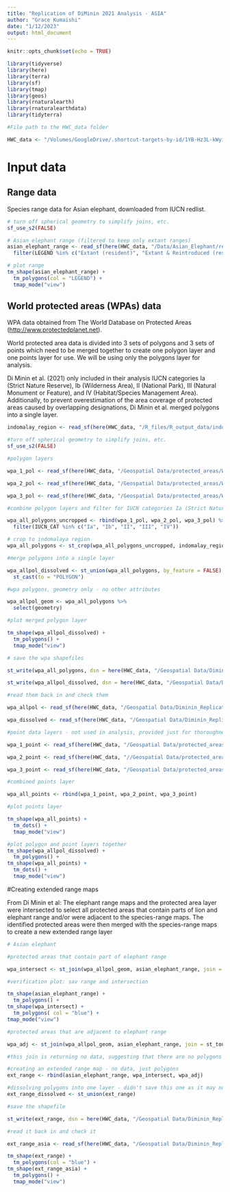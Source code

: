 ```yaml
---
title: "Replication of DiMinin 2021 Analysis - ASIA"
author: "Grace Kumaishi"
date: "1/12/2023"
output: html_document
---
```


```r
knitr::opts_chunk$set(echo = TRUE)

library(tidyverse)
library(here)
library(terra)
library(sf)
library(tmap)
library(geos)
library(rnaturalearth)
library(rnaturalearthdata)
library(tidyterra)

#File path to the HWC_data folder

HWC_data <- "/Volumes/GoogleDrive/.shortcut-targets-by-id/1YB-Hz3L-kWyiZMg2UM89GQkvqXyZUW1H/HWC_data"
```

# Input data

## Range data

Species range data for Asian elephant, downloaded from IUCN redlist.

```r
# turn off spherical geometry to simplify joins, etc.
sf_use_s2(FALSE)

# Asian elephant range (filtered to keep only extant ranges)
asian_elephant_range <- read_sf(here(HWC_data, "/Data/Asian_Elephant/redlist_species_data/data_0.shp")) %>% 
  filter(LEGEND %in% c("Extant (resident)", "Extant & Reintroduced (resident)"))
```

```r
# plot range
tm_shape(asian_elephant_range) +
  tm_polygons(col = "LEGEND") +
  tmap_mode("view")
```

## World protected areas (WPAs) data

WPA data obtained from The World Database on Protected Areas (<http://www.protectedplanet.net>).

World protected area data is divided into 3 sets of polygons and 3 sets of points which need to be merged together to create one polygon layer and one points layer for use. We will be using only the polygons layer for analysis.

Di Minin et al. (2021) only included in their analysis IUCN categories Ia (Strict Nature Reserve), Ib (Wilderness Area), II (National Park), III (Natural Monument or Feature), and IV (Habitat/Species Management Area). Additionally, to prevent overestimation of the area coverage of protected areas caused by overlapping designations, Di Minin et al. merged polygons into a single layer. 

```r
indomalay_region <- read_sf(here(HWC_data, "/R_files/R_output_data/indomalay_region/indomalay_region.shp"))
```

```r
#turn off spherical geometry to simplify joins, etc.
sf_use_s2(FALSE)

#polygon layers

wpa_1_pol <- read_sf(here(HWC_data, "/Geospatial Data/protected_areas/WDPA_Asia_Jan2023_shp/WDPA_WDOECM_Jan2023_Public_AS_shp_0/WDPA_WDOECM_Jan2023_Public_AS_shp-polygons.shp"))

wpa_2_pol <- read_sf(here(HWC_data, "/Geospatial Data/protected_areas/WDPA_Asia_Jan2023_shp/WDPA_WDOECM_Jan2023_Public_AS_shp_1/WDPA_WDOECM_Jan2023_Public_AS_shp-polygons.shp"))

wpa_3_pol <- read_sf(here(HWC_data, "/Geospatial Data/protected_areas/WDPA_Asia_Jan2023_shp/WDPA_WDOECM_Jan2023_Public_AS_shp_2/WDPA_WDOECM_Jan2023_Public_AS_shp-polygons.shp"))

#combine polygon layers and filter for IUCN categories Ia (Strict Nature Reserve), Ib (Wilderness Area), II (National Park), III (Natural Monument or Feature), and IV (Habitat/Species Management Area)

wpa_all_polygons_uncropped <- rbind(wpa_1_pol, wpa_2_pol, wpa_3_pol) %>% 
  filter(IUCN_CAT %in% c("Ia", "Ib", "II", "III", "IV"))

# crop to indomalaya region
wpa_all_polygons <- st_crop(wpa_all_polygons_uncropped, indomalay_region)

#merge polygons into a single layer

wpa_allpol_dissolved <- st_union(wpa_all_polygons, by_feature = FALSE) %>% 
  st_cast(to = "POLYGON")

#wpa polygons, geometry only - no other attributes

wpa_allpol_geom <- wpa_all_polygons %>% 
  select(geometry)

#plot merged polygon layer

tm_shape(wpa_allpol_dissolved) +
  tm_polygons() +
  tmap_mode("view")
```

```r
# save the wpa shapefiles

st_write(wpa_all_polygons, dsn = here(HWC_data, "/Geospatial Data/Diminin_Replication_Data/wpas_merged_filtered/wpa_allpol_filtered_ASIA.shp"))

st_write(wpa_allpol_dissolved, dsn = here(HWC_data, "/Geospatial Data/Diminin_Replication_Data/wpas_filtered_dissolved/wpa_allpol_filtered_diss_ASIA.shp"))

#read them back in and check them

wpa_allpol <- read_sf(here(HWC_data, "/Geospatial Data/Diminin_Replication_Data/wpas_merged_filtered/wpa_allpol_filtered_ASIA.shp"))

wpa_dissolved <- read_sf(here(HWC_data, "/Geospatial Data/Diminin_Replication_Data/wpas_filtered_dissolved/wpa_allpol_filtered_diss_ASIA.shp"))
```

```r
#point data layers - not used in analysis, provided just for thoroughness

wpa_1_point <- read_sf(here(HWC_data, "/Geospatial Data/protected_areas/WDPA_Asia_Jan2023_shp/WDPA_WDOECM_Jan2023_Public_AS_shp_0/WDPA_WDOECM_Jan2023_Public_AS_shp-points.shp"))

wpa_2_point <- read_sf(here(HWC_data, "//Geospatial Data/protected_areas/WDPA_Asia_Jan2023_shp/WDPA_WDOECM_Jan2023_Public_AS_shp_1/WDPA_WDOECM_Jan2023_Public_AS_shp-points.shp"))

wpa_3_point <- read_sf(here(HWC_data, "/Geospatial Data/protected_areas/WDPA_Asia_Jan2023_shp/WDPA_WDOECM_Jan2023_Public_AS_shp_2/WDPA_WDOECM_Jan2023_Public_AS_shp-points.shp"))

#combined points layer

wpa_all_points <- rbind(wpa_1_point, wpa_2_point, wpa_3_point)

#plot points layer

tm_shape(wpa_all_points) +
  tm_dots() +
  tmap_mode("view")

#plot polygon and point layers together
tm_shape(wpa_allpol_dissolved) +
  tm_polygons() +
tm_shape(wpa_all_points) +
  tm_dots() +
  tmap_mode("view")
```

#Creating extended range maps

From Di Minin et al: The elephant range maps and the protected area layer were intersected to select all protected areas that contain parts of lion and elephant range and/or were adjacent to the species-range maps. The identified protected areas were then merged with the species-range maps to create a new extended range layer

```r
# Asian elephant

#protected areas that contain part of elephant range

wpa_intersect <- st_join(wpa_allpol_geom, asian_elephant_range, join = st_intersects, left = FALSE)

#verification plot: sav range and intersection

tm_shape(asian_elephant_range) +
  tm_polygons() +
tm_shape(wpa_intersect) +
  tm_polygons( col = "blue") +
tmap_mode("view")

#protected areas that are adjacent to elephant range

wpa_adj <- st_join(wpa_allpol_geom, asian_elephant_range, join = st_touches, left = FALSE)

#this join is returning no data, suggesting that there are no polygons that satisfy the st_touches function (i.e., no adjacent polygons)

#creating an extended range map - no data, just polygons
ext_range <- rbind(asian_elephant_range, wpa_intersect, wpa_adj)

#dissolving polygons into one layer - didn't save this one as it may not be correct
ext_range_dissolved <- st_union(ext_range)
```

```r
#save the shapefile

st_write(ext_range, dsn = here(HWC_data, "/Geospatial Data/Diminin_Replication_Data/extended_range/extended_range_asia.shp"))

#read it back in and check it

ext_range_asia <- read_sf(here(HWC_data, "/Geospatial Data/Diminin_Replication_Data/extended_range/extended_range_asia.shp"))

tm_shape(ext_range) +
  tm_polygons(col = "blue") +
tm_shape(ext_range_asia) +
  tm_polygons() +
  tmap_mode("view")
```


